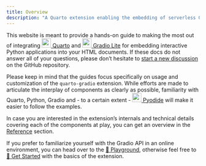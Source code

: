 ```yaml
---
title: Overview
description: "A Quarto extension enabling the embedding of serverless Gradio Lite apps into HTML documents."
---
```


This website is meant to provide a hands-on guide to making the most out of integrating [![quarto-logo](public/quarto-logo.png){width=24} Quarto](https://quarto.org){target=_blank} and [![gradio-logo](public/gradio-logo.png){width=24} Gradio Lite](https://www.gradio.app/guides/gradio-lite){target=_blank} for embedding interactive Python applications into your HTML documents. If these docs do not answer all of your questions, please don't hesitate to [start a new discussion](https://github.com/peter-gy/quarto-gradio/discussions){target=_blank} on the GitHub repository.

Please keep in mind that the guides focus specifically on usage and customization of the `quarto-gradio` extension. While efforts are made to articulate the interplay of components as clearly as possible, familiarity with Quarto, Python, Gradio and - to a certain extent - [![pyodide-logo](public/pyodide-logo.png){width=24} Pyodide](https://github.com/pyodide/pyodide){target=_blank} will make it easier to follow the examples.

::: {.callout-tip}
In case you are interested in the extension's internals and technical details covering each of the components at play, you can get an overview in the [Reference](/reference/) section.
:::

If you prefer to familiarize yourself with the Gradio API in an online environment, you can head over to the [🛝 Playground](/playground/tabular/kinematics.html), otherwise feel free to [🚀 Get Started](/guide/get-started/) with the basics of the extension.